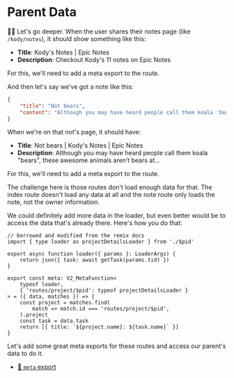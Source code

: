 # Parent Data

👨‍💼 Let's go deeper. When the user shares their notes page (like `/kody/notes`),
it should show something like this:

- **Title**: Kody's Notes | Epic Notes
- **Description**: Checkout Kody's 11 notes on Epic Notes

For this, we'll need to add a meta export to
the <InlineFile file="app/routes/users+/$username_+/notes.index.tsx" /> route.

And then let's say we've got a note like this:

```json
{
	"title": "Not bears",
	"content": "Although you may have heard people call them koala 'bears', these awesome animals aren’t bears at all – they are in fact marsupials. A group of mammals, most marsupials have pouches where their newborns develop."
}
```

When we're on that not's page, it should have:

- **Title**: Not bears | Kody's Notes | Epic Notes
- **Description**: Although you may have heard people call them koala "bears", these awesome animals aren’t bears at...

For this, we'll need to add a meta export to
the <InlineFile file="app/routes/users+/$username_+/notes.$noteId.tsx" /> route.

The challenge here is those routes don't load enough data for that. The index
route doesn't load any data at all and the note route only loads the note, not
the owner information.

We could definitely add more data in the loader, but even better would be to
access the data that's already there. Here's how you do that:

```tsx filename=app/routes/projects+/$pid.$tid.tsx
// borrowed and modified from the remix docs
import { type loader as projectDetailsLoader } from './$pid'

export async function loader({ params }: LoaderArgs) {
	return json({ task: await getTask(params.tid) })
}

export const meta: V2_MetaFunction<
	typeof loader,
	{ 'routes/project/$pid': typeof projectDetailsLoader }
> = ({ data, matches }) => {
	const project = matches.find(
		match => match.id === 'routes/project/$pid',
	).project
	const task = data.task
	return [{ title: `${project.name}: ${task.name}` }]
}
```

Let's add some great meta exports for these routes and access our parent's data
to do it.

- [📜 `meta` export](https://remix.run/docs/en/main/route/meta-v2)
